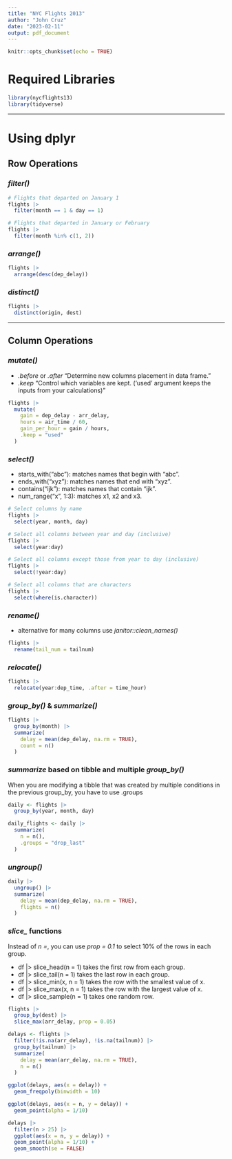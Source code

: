 ```yaml
---
title: "NYC Flights 2013"
author: "John Cruz"
date: "2023-02-11"
output: pdf_document
---
```


```r
knitr::opts_chunk$set(echo = TRUE)
```

# Required Libraries
``` r
library(nycflights13)
library(tidyverse)
```

---

# Using dplyr

## Row Operations

### *filter()*

```r

# Flights that departed on January 1
flights |> 
  filter(month == 1 & day == 1)

# Flights that departed in January or February
flights |> 
  filter(month %in% c(1, 2))
```

### *arrange()*
``` r
flights |> 
  arrange(desc(dep_delay))
```

### *distinct()*
``` r
flights |> 
  distinct(origin, dest)
```

---

## Column Operations

### *mutate()*
- *.before* or *.after* "Determine new columns placement in data frame."
- *.keep* "Control which variables are kept. ('used' argument keeps the inputs from your calculations)"

``` r
flights |> 
  mutate(
    gain = dep_delay - arr_delay,
    hours = air_time / 60,
    gain_per_hour = gain / hours,
    .keep = "used"
  )
```

### *select()*
- starts_with("abc"): matches names that begin with “abc”.
- ends_with("xyz"): matches names that end with “xyz”.
- contains("ijk"): matches names that contain “ijk”.
- num_range("x", 1:3): matches x1, x2 and x3.

``` r
# Select columns by name
flights |> 
  select(year, month, day)

# Select all columns between year and day (inclusive)
flights |> 
  select(year:day)

# Select all columns except those from year to day (inclusive)
flights |> 
  select(!year:day)

# Select all columns that are characters
flights |> 
  select(where(is.character))
```

### *rename()*
- alternative for many columns use *janitor::clean_names()*

``` r
flights |> 
  rename(tail_num = tailnum)
```

### *relocate()*

``` r
flights |> 
  relocate(year:dep_time, .after = time_hour)
```

### *group_by()* & *summarize()*

``` r
flights |> 
  group_by(month) |> 
  summarize(
    delay = mean(dep_delay, na.rm = TRUE),
    count = n()
  )
```

### *summarize* based on tibble and multiple *group_by()*
When you are modifying a tibble that was created by multiple conditions in the previous group_by, you have to use .groups

``` r
daily <- flights |>  
  group_by(year, month, day)

daily_flights <- daily |> 
  summarize(
    n = n(),
    .groups = "drop_last"
  )
```

### *ungroup()*

``` r
daily |> 
  ungroup() |>
  summarize(
    delay = mean(dep_delay, na.rm = TRUE), 
    flights = n()
  )
```

### *slice_* functions
Instead of *n =*, you can use *prop = 0.1* to select 10% of the rows in each group.

- df |> slice_head(n = 1) takes the first row from each group.
- df |> slice_tail(n = 1) takes the last row in each group.
- df |> slice_min(x, n = 1) takes the row with the smallest value of x.
- df |> slice_max(x, n = 1) takes the row with the largest value of x.
- df |> slice_sample(n = 1) takes one random row.

``` r
flights |> 
  group_by(dest) |> 
  slice_max(arr_delay, prop = 0.05)
```

``` r
delays <- flights |>  
  filter(!is.na(arr_delay), !is.na(tailnum)) |> 
  group_by(tailnum) |> 
  summarize(
    delay = mean(arr_delay, na.rm = TRUE),
    n = n()
  )

ggplot(delays, aes(x = delay)) + 
  geom_freqpoly(binwidth = 10)
```

``` r
ggplot(delays, aes(x = n, y = delay)) + 
  geom_point(alpha = 1/10)
```

```r
delays |>  
  filter(n > 25) |> 
  ggplot(aes(x = n, y = delay)) + 
  geom_point(alpha = 1/10) + 
  geom_smooth(se = FALSE)
```
